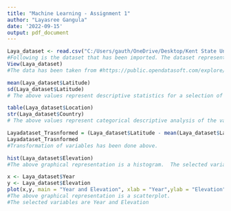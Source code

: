 ---
title: "Machine Learning - Assignment 1"
author: "Layasree Gangula"
date: '2022-09-15'
output: pdf_document
---

```{r}
Laya_dataset <- read.csv("C:/Users/gauth/OneDrive/Desktop/Kent State University/volcanic-eruptions.csv")
#Following is the dataset that has been imported. The dataset represents Volcanic eruptions by countries and years.
View(Laya_dataset)
#The data has been taken from #https://public.opendatasoft.com/explore/dataset/significant-volcanic-eruption-database/#table/
```


```{R}
mean(Laya_dataset$Latitude)
sd(Laya_dataset$Latitude)
# The above values represent descriptive statistics for a selection of quantitative  variables. The above values show the mean and the standard deviation for the quantitative variable Latitude.

```

```{r}
table(Laya_dataset$Location)
str(Laya_dataset$Country)
# The above values represent categorical descriptive analysis of the variables. 
```

```{r}
Layadataset_Trasnformed = (Laya_dataset$Latitude - mean(Laya_dataset$Latitude)/sd(Laya_dataset$Latitude))
Layadataset_Trasnformed
#Transformation of variables has been done above.
```

```{r}
hist(Laya_dataset$Elevation)
#The above graphical representation is a histogram.  The selected variable is the Elevation.
```

```{r}
x <- Laya_dataset$Year
y <- Laya_dataset$Elevation
plot(x,y, main = "Year and Elevation", xlab = "Year",ylab = "Elevation")
#The above graphical representation is a scatterplot. 
#The selected variables are Year and Elevation
```